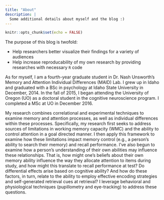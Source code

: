 ```yaml
---
title: "About"
description: |
  Some additional details about myself and the blog :)
---
```


```r
knitr::opts_chunk$set(echo = FALSE)
```

The purpose of this blog is twofold:

  + Help researchers better visualize their findings for a variety of audiences
  + Help increase reproducability of my own research by providing researches with necessary `R` code 

As for myself, I am a fourth-year graduate student in Dr. Nash Unsworth’s Memory and Attention Individual Differences (MAID) Lab. I grew up in Idaho and graduated with a BSc in psychology at Idaho State University in December, 2014. In the fall of 2015, I began attending the University of Oregon (UO) as a doctoral student in the cognitive neuroscience program. I completed a MSc at UO in December 2016. 

My research combines correlational and experimental techniques to examine memory and attention processes, as well as individual differences within these processes. Specifically, my research first seeks to address sources of limitations in working memory capacity (WMC) and the ability to control attention in a goal directed manner. I then apply this framework to examine how these limitations impact memory control (e.g., a person’s ability to search their memory) and recall performance. I’ve also begun to examine how a person’s understanding of their own abilities may influence these relationships. That is, how might one’s beliefs about their own memory ability influence the way they allocate attention to items during study, and how might this translate to recall performance at test? Do differential effects arise based on cognitive ability? And how do these factors, in turn, relate to the ability to employ effective encoding strategies and self-generated retrieval cues at retrieval? I leverage behavioral and physiological techniques (pupillometry and eye-tracking) to address these questions.